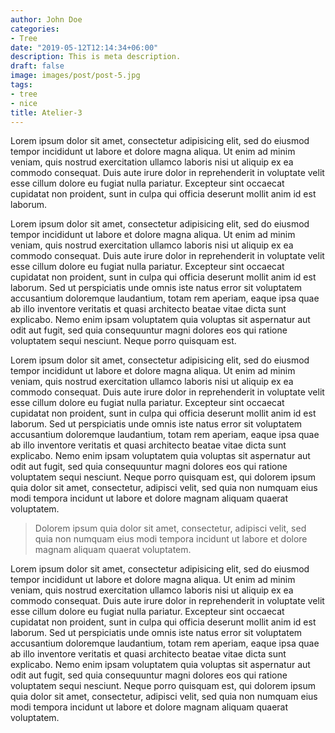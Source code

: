 ```yaml
---
author: John Doe
categories:
- Tree
date: "2019-05-12T12:14:34+06:00"
description: This is meta description.
draft: false
image: images/post/post-5.jpg
tags:
- tree
- nice
title: Atelier-3
---
```


Lorem ipsum dolor sit amet, consectetur adipisicing elit, sed do eiusmod tempor incididunt ut labore
et dolore magna aliqua. Ut enim ad minim veniam, quis nostrud exercitation ullamco laboris nisi ut aliquip
ex ea commodo consequat. Duis aute irure dolor in reprehenderit in voluptate velit esse cillum dolore eu
fugiat nulla pariatur. Excepteur sint occaecat cupidatat non proident, sunt in culpa qui officia deserunt
mollit anim id est laborum.

Lorem ipsum dolor sit amet, consectetur adipisicing elit, sed do eiusmod tempor incididunt ut labore et
dolore magna aliqua. Ut enim ad minim veniam, quis nostrud exercitation ullamco laboris nisi ut aliquip ex
ea commodo consequat. Duis aute irure dolor in reprehenderit in voluptate velit esse cillum dolore eu fugiat
nulla pariatur. Excepteur sint occaecat cupidatat non proident, sunt in culpa qui officia deserunt mollit
anim id est laborum. Sed ut perspiciatis unde omnis iste natus error sit voluptatem accusantium doloremque
laudantium, totam rem aperiam, eaque ipsa quae ab illo inventore veritatis et quasi architecto beatae vitae
dicta sunt explicabo. Nemo enim ipsam voluptatem quia voluptas sit aspernatur aut odit aut fugit, sed quia
consequuntur magni dolores eos qui ratione voluptatem sequi nesciunt. Neque porro quisquam est.

Lorem ipsum dolor sit amet, consectetur adipisicing elit, sed do eiusmod tempor incididunt ut labore et
dolore magna aliqua. Ut enim ad minim veniam, quis nostrud exercitation ullamco laboris nisi ut aliquip ex
ea commodo consequat. Duis aute irure dolor in reprehenderit in voluptate velit esse cillum dolore eu fugiat
nulla pariatur. Excepteur sint occaecat cupidatat non proident, sunt in culpa qui officia deserunt mollit
anim id est laborum. Sed ut perspiciatis unde omnis iste natus error sit voluptatem accusantium doloremque
laudantium, totam rem aperiam, eaque ipsa quae ab illo inventore veritatis et quasi architecto beatae vitae
dicta sunt explicabo. Nemo enim ipsam voluptatem quia voluptas sit aspernatur aut odit aut fugit, sed quia
consequuntur magni dolores eos qui ratione voluptatem sequi nesciunt. Neque porro quisquam est, qui dolorem
ipsum quia dolor sit amet, consectetur, adipisci velit, sed quia non numquam eius modi tempora incidunt ut
labore et dolore magnam aliquam quaerat voluptatem.

> Dolorem ipsum quia dolor sit amet, consectetur, adipisci velit, sed quia non numquam eius modi tempora incidunt ut labore et dolore magnam aliquam quaerat voluptatem.

Lorem ipsum dolor sit amet, consectetur adipisicing elit, sed do eiusmod tempor incididunt ut labore et
dolore magna aliqua. Ut enim ad minim veniam, quis nostrud exercitation ullamco laboris nisi ut aliquip ex
ea commodo consequat. Duis aute irure dolor in reprehenderit in voluptate velit esse cillum dolore eu fugiat
nulla pariatur. Excepteur sint occaecat cupidatat non proident, sunt in culpa qui officia deserunt mollit
anim id est laborum. Sed ut perspiciatis unde omnis iste natus error sit voluptatem accusantium doloremque
laudantium, totam rem aperiam, eaque ipsa quae ab illo inventore veritatis et quasi architecto beatae vitae
dicta sunt explicabo. Nemo enim ipsam voluptatem quia voluptas sit aspernatur aut odit aut fugit, sed quia
consequuntur magni dolores eos qui ratione voluptatem sequi nesciunt. Neque porro quisquam est, qui dolorem
ipsum quia dolor sit amet, consectetur, adipisci velit, sed quia non numquam eius modi tempora incidunt ut
labore et dolore magnam aliquam quaerat voluptatem.
